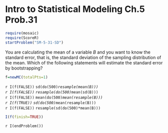 Intro to Statistical Modeling Ch.5 Prob.31
========================================================
```r
require(mosaic)
require(ScoreR)
startProblem("SM-5-31-SD")
```

You are calculating the mean of a variable *B* and you want to know the
standard error, that is, the standard deviation of the sampling
distribution of the mean.  Which of the following statements will estimate the standard error by bootstrapping?

```r
f=newMC(totalPts=1)
```
`r I(f(FALSE))` <code>sd(do(500)*resample(mean(B)))</code>     
`r I(f(FALSE))` <code>resample(do(500)*mean(sd(B)))</code>     
`r I(f(FALSE))` <code>mean(do(500)*mean(resample(B)))</code>     
`r I(f(TRUE))` <code>sd(do(500)*mean(resample(B)))</code>     
`r I(f(FALSE))` <code>resample(sd(do(500)*mean(B)))</code>    

```r
I(f(finish=TRUE))
```

`r I(endProblem())`


